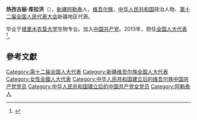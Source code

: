 '''热孜古丽·库拉洪'''（{{bd|1971年||}}），[[新疆|新疆]][[阿勒泰|阿勒泰]]人，[[维吾尔族|维吾尔族]]，[[中华人民共和国|中华人民共和国]]政治人物、[[第十二届全国人民代表大会|第十二届全国人民代表大会]]新疆地区代表。

毕业于[[塔里木农垦大学|塔里木农垦大学]]生物专业。加入[[中国共产党|中国共产党]]。2013年，担任[[全国人大代表|全国人大代表]]<ref>{{cite news|title=全国人大代表信息-热孜古丽·库拉洪|url= http://210.82.31.1:8084/delegate/viewDelegate.action?dbid=122645|accessdate=2013-04-05|newspaper=全国人大网}}</ref>。

==參考文獻==
{{reflist}}
{{中华人民共和国政治人物小作品}}
{{DEFAULTSORT:K庫}}
[[Category:第十二届全国人大代表|Category:第十二届全国人大代表]]
[[Category:新疆维吾尔族全国人大代表|Category:新疆维吾尔族全国人大代表]]
[[Category:女性全國人大代表|Category:女性全國人大代表]]
[[Category:中华人民共和国建立后的维吾尔族中国共产党党员|Category:中华人民共和国建立后的维吾尔族中国共产党党员]]
[[Category:中华人民共和国建立后的中国共产党女党员|Category:中华人民共和国建立后的中国共产党女党员]]
[[Category:阿勒泰人|Category:阿勒泰人]]